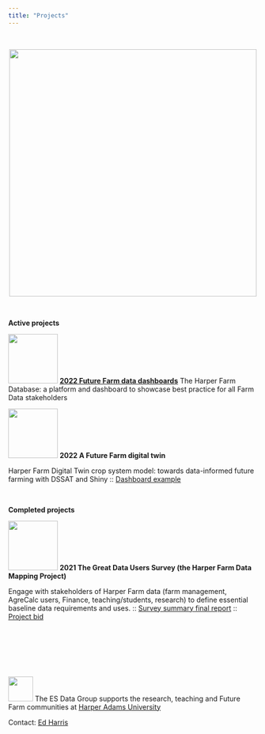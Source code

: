 ```yaml
---
title: "Projects"
---
```


<br>

<center>

![](img/wheat.png){fig-alt="Harper ES Data group" width="500"}

</center>

<br>

**Active projects**

![](img/data-weather.png){fig-alt="Harper ES Data group" width="100"} [**2022 Future Farm data dashboards**](pages/data-dashboards/data_dashboards.html)
The Harper Farm Database: a platform and dashboard to showcase best practice for all Farm Data stakeholders 

![](pages/digital-twin/img/dashboard.png){fig-alt="Harper ES Data group" width="100"} **2022 A Future Farm digital twin** 

Harper Farm Digital Twin crop system model: towards data-informed future farming with DSSAT and Shiny :: [Dashboard example](pages/digital-twin/dashboard-example/plant-dashboard.html)

<br>

**Completed projects**

![](pages/data-survey/img/Q5-farm-data-use.png){fig-alt="Harper ES Data group" width="100"} **2021 The Great Data Users Survey (the Harper Farm Data Mapping Project)** 

Engage with stakeholders of Harper Farm data (farm management, AgreCalc users, Finance, teaching/students, research) to define essential baseline data requirements and uses. :: [Survey summary final report](pages/data-survey/data-survey-report.pdf) :: [Project bid](pages/data-survey/Data group QR submission 2021 - BID.docx)



<br>
<br>
<br>
<br>
<br>

![](img/HDS-logo.png){fig-alt="Harper Data Science" width="50"} The  ES Data Group supports the research, teaching and Future Farm communities at [Harper Adams University](https://www.harper-adams.ac.uk/ "Harper Adams University") 

Contact: [Ed Harris](https://www.harper-adams.ac.uk/general/staff/profile/201620/Edwin-Harris/ "Ed's Faculty page")